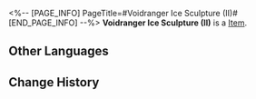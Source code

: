 <%-- [PAGE_INFO]
PageTitle=#Voidranger Ice Sculpture (II)#
[END_PAGE_INFO] --%>
{{Item Infobox
|id          = 250032
|image       = Item Voidranger Ice Sculpture (II).png
|type        = 
|invCategory = 
|rarity      = 1
|effect      = 
|description = 
}}
'''Voidranger Ice Sculpture (II)''' is a [[Item]].

==Other Languages==
{{Other Languages
|en   = Voidranger Ice Sculpture (II)
|zhs  = 虚卒冰雕•其二
|zht  = 虛卒冰雕•其二
|ja   = ヴォイドレンジャーの氷像・その2
|ko   = 허졸 얼음 조각•2
|es   = Escultura de hielo de un Explorador del Vacío 2
|fr   = Sculpture de glace d'un Ranger du néant (II)
|ru   = Ледяная скульптура Рейнджера пустоты II
|th   = รูปแกะสลักน้ำแข็ง Voidranger 2
|vi   = Tượng Băng Chiến Binh Hư Không 2
|de   = Eisskulptur von Leeren-Ranger II
|id   = Patung Es Voidranger (Bagian 2)
|pt   = Escultura de Gelo do Guarda-Vazio (II)
}}

==Change History==
{{Change History|1.1}}
